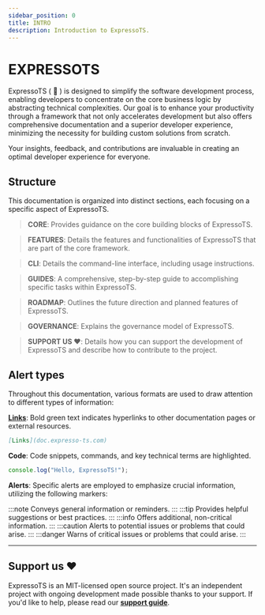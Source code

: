 ```yaml
---
sidebar_position: 0
title: INTRO
description: Introduction to ExpressoTS.
---
```


# EXPRESSO<span class="span-table">TS</span>

ExpressoTS ( 🐎 ) is designed to simplify the software development process, enabling developers to concentrate on the core business logic by abstracting technical complexities. Our goal is to enhance your productivity through a framework that not only accelerates development but also offers comprehensive documentation and a superior developer experience, minimizing the necessity for building custom solutions from scratch.

Your insights, feedback, and contributions are invaluable in creating an optimal developer experience for everyone.

## Structure

This documentation is organized into distinct sections, each focusing on a specific aspect of ExpressoTS.

> **CORE**: Provides guidance on the core building blocks of ExpressoTS.

> **FEATURES**: Details the features and functionalities of ExpressoTS that are part of the core framework.

> **CLI**: Details the command-line interface, including usage instructions.

> **GUIDES**: A comprehensive, step-by-step guide to accomplishing specific tasks within ExpressoTS.

> **ROADMAP**: Outlines the future direction and planned features of ExpressoTS.

> **GOVERNANCE**: Explains the governance model of ExpressoTS.

> **SUPPORT US ❤️**: Details how you can support the development of ExpressoTS and describe how to contribute to the project.

## Alert types

Throughout this documentation, various formats are used to draw attention to different types of information:

**[Links](doc.expresso-ts.com)**: Bold green text indicates hyperlinks to other documentation pages or external resources.

```md
[Links](doc.expresso-ts.com)
```

**Code**: Code snippets, commands, and key technical terms are highlighted.

```ts title="Code snippet"
console.log("Hello, ExpressoTS!");
```

**Alerts**: Specific alerts are employed to emphasize crucial information, utilizing the following markers:

:::note Conveys general information or reminders.
:::
:::tip Provides helpful suggestions or best practices.
:::
:::info Offers additional, non-critical information.
:::
:::caution Alerts to potential issues or problems that could arise.
:::
:::danger Warns of critical issues or problems that could arise.
:::

---

## Support us ❤️

ExpressoTS is an MIT-licensed open source project. It's an independent project with ongoing development made possible thanks to your support.
If you'd like to help, please read our **[support guide](./support-us.mdx)**.
